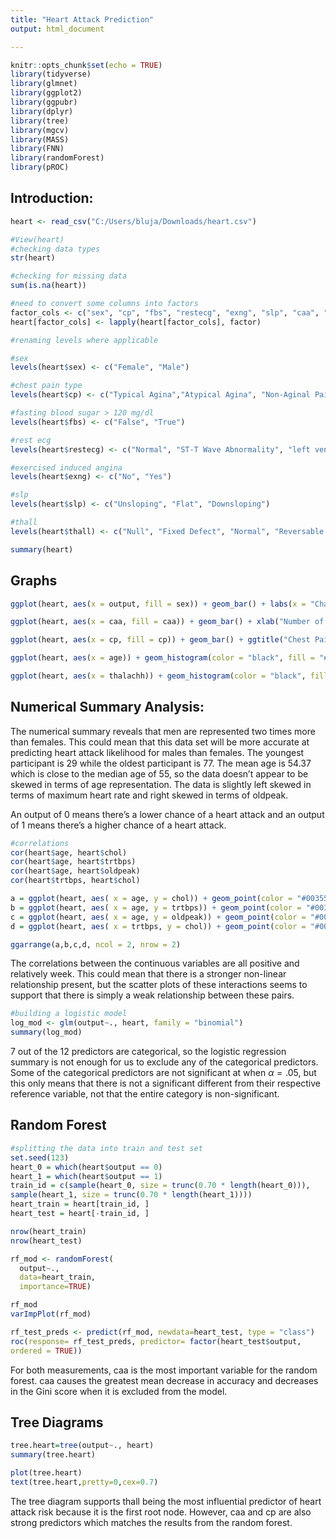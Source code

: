 ---
title: "Heart Attack Prediction"
output: html_document

---

```{r setup, include=FALSE, warning=FALSE}
knitr::opts_chunk$set(echo = TRUE)
library(tidyverse)
library(glmnet)
library(ggplot2)
library(ggpubr)
library(dplyr)
library(tree)
library(mgcv)
library(MASS)
library(FNN)
library(randomForest)
library(pROC)
```

## Introduction:

```{r, include = FALSE, echo = FALSE}
heart <- read_csv("C:/Users/bluja/Downloads/heart.csv")
```

```{r, echo = FALSE, include=FALSE}
#View(heart)
#checking data types
str(heart)
```

```{r, echo = FALSE, include=FALSE}
#checking for missing data
sum(is.na(heart))
```

```{r}
#need to convert some columns into factors
factor_cols <- c("sex", "cp", "fbs", "restecg", "exng", "slp", "caa", "thall", "output")
heart[factor_cols] <- lapply(heart[factor_cols], factor)
```

```{r, echo = FALSE}
#renaming levels where applicable

#sex
levels(heart$sex) <- c("Female", "Male")

#chest pain type
levels(heart$cp) <- c("Typical Agina","Atypical Agina", "Non-Aginal Pain", "Asymptomatic")

#fasting blood sugar > 120 mg/dl
levels(heart$fbs) <- c("False", "True")

#rest ecg
levels(heart$restecg) <- c("Normal", "ST-T Wave Abnormality", "left ventricular hypertrophy")

#exercised induced angina
levels(heart$exng) <- c("No", "Yes")

#slp
levels(heart$slp) <- c("Unsloping", "Flat", "Downsloping")

#thall
levels(heart$thall) <- c("Null", "Fixed Defect", "Normal", "Reversable Defect")
```


```{r}
summary(heart)
```

## Graphs

```{r, fig.width = 5, fig.height = 4}

ggplot(heart, aes(x = output, fill = sex)) + geom_bar() + labs(x = "Chance of Heart Attack")

ggplot(heart, aes(x = caa, fill = caa)) + geom_bar() + xlab("Number of Major Vessels") + scale_fill_discrete(name = "Number of Major Vessels")

ggplot(heart, aes(x = cp, fill = cp)) + geom_bar() + ggtitle("Chest Pain Type") + xlab("Type") + coord_flip() + scale_fill_discrete(name = "Chest Pain Type")

ggplot(heart, aes(x = age)) + geom_histogram(color = "black", fill = "#003554") + ggtitle("Age Distribution") + xlab("Age")

ggplot(heart, aes(x = thalachh)) + geom_histogram(color = "black", fill = "#003554") + ggtitle("Maximum Heart Rate Distribution") + xlab("Maximum Heart Rate")
```

## Numerical Summary Analysis:

The numerical summary reveals that men are represented two times more than females. This could mean that this data set will be more accurate at predicting heart attack likelihood for males than females. The youngest participant is 29 while the oldest participant is 77. The mean age is 54.37 which is close to the median age of 55, so the data doesn't appear to be skewed in terms of age representation. The data is slightly left skewed in terms of maximum heart rate and right skewed in terms of oldpeak.

An output of 0 means there's a lower chance of a heart attack and an output of 1 means there's a higher chance of a heart attack.

```{r,results=FALSE}
#correlations
cor(heart$age, heart$chol)
cor(heart$age, heart$trtbps)
cor(heart$age, heart$oldpeak)
cor(heart$trtbps, heart$chol)
```

```{r, fig.width = 12, fig.height = 8}
a = ggplot(heart, aes( x = age, y = chol)) + geom_point(color = "#003554") + geom_smooth(method = "lm") + theme_bw() + labs(title = "Age and Cholesterol (r = .21)", x = "Age", y = "Cholesterol")
b = ggplot(heart, aes( x = age, y = trtbps)) + geom_point(color = "#003554") + geom_smooth(method = "lm") + theme_bw() + labs(title = " Age and Resting Blood Pressure (r = .28)", y = "Systolic Blood Pressure (mm/Hg)", x = "Age")
c = ggplot(heart, aes( x = age, y = oldpeak)) + geom_point(color = "#003554") + geom_smooth(method = "lm") + theme_bw() + labs(title = "Age and Oldpeak (r = .21)", x = "Age")
d = ggplot(heart, aes( x = trtbps, y = chol)) + geom_point(color = "#003554") + geom_smooth(method = "lm") + theme_bw() + labs(title = "Cholesterol and Resting Blood Pressure (r = .12)", y = "Cholesterol", x = "Systolic Blood Pressure (mm/Hg)")

ggarrange(a,b,c,d, ncol = 2, nrow = 2)
```

The correlations between the continuous variables are all positive and relatively week. This could mean that there is a stronger non-linear relationship present, but the scatter plots of these interactions seems to support that there is simply a weak relationship between these pairs.


```{r}
#building a logistic model
log_mod <- glm(output~., heart, family = "binomial")
summary(log_mod)
```

7 out of the 12 predictors are categorical, so the logistic regression summary is not enough for us to exclude any of the categorical predictors. Some of the categorical predictors are not significant at when $\alpha = .05$, but this only means that there is not a significant different from their respective reference variable, not that the entire category is non-significant. 

## Random Forest

```{r}
#splitting the data into train and test set
set.seed(123)
heart_0 = which(heart$output == 0)
heart_1 = which(heart$output == 1)
train_id = c(sample(heart_0, size = trunc(0.70 * length(heart_0))),
sample(heart_1, size = trunc(0.70 * length(heart_1))))
heart_train = heart[train_id, ]
heart_test = heart[-train_id, ]

nrow(heart_train)
nrow(heart_test)
```


```{r}
rf_mod <- randomForest(
  output~.,
  data=heart_train,
  importance=TRUE) 

rf_mod
varImpPlot(rf_mod)

rf_test_preds <- predict(rf_mod, newdata=heart_test, type = "class")
roc(response= rf_test_preds, predictor= factor(heart_test$output, 
ordered = TRUE))
```

For both measurements, caa is the most important variable for the random forest. caa causes the greatest mean decrease in accuracy and decreases in the Gini score when it is excluded from the model.


## Tree Diagrams
```{r}
tree.heart=tree(output~., heart)
summary(tree.heart)
```


```{r, fig.width = 13, fig.height = 8}
plot(tree.heart) 
text(tree.heart,pretty=0,cex=0.7)
```

The tree diagram supports thall being the most influential predictor of heart attack risk because it is the first root node. However, caa and cp are also strong predictors which matches the results from the random forest.